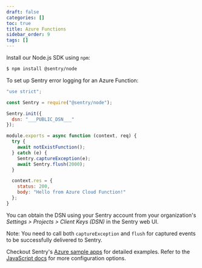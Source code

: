 ```yaml
---
draft: false
categories: []
toc: true
title: Azure Functions
sidebar_order: 9
tags: []
---
```

Install our Node.js SDK using `npm`:

```bash
$ npm install @sentry/node
```

To set up Sentry error logging for an Azure Function:

```javascript
"use strict";

const Sentry = require("@sentry/node");

Sentry.init({
  dsn: "___PUBLIC_DSN___"
});

module.exports = async function (context, req) {
  try {
    await notExistFunction();
  } catch (e) {
    Sentry.captureException(e);
    await Sentry.flush(2000);
  }

  context.res = {
    status: 200,
    body: "Hello from Azure Cloud Function!"
  };
}
```

You can obtain the DSN using your Sentry account from your organization's *Settings > Projects > Client Keys (DSN)* in the Sentry web UI.

Note: You need to call both `captureException` and `flush` for captured events to be successfully delivered to Sentry.

Checkout Sentry's [Azure sample apps](https://github.com/getsentry/examples/tree/master/azure-functions/node) for detailed examples. Refer to the [JavaScript docs](/platforms/javascript/) for more configuration options.
